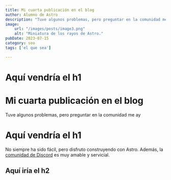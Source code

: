 ```yaml
---
title: Mi cuarta publicación en el blog
author: Alumno de Astro
description: "Tuve algunos problemas, pero preguntar en la comunidad me ayudó mucho."
image:
    url: "/images/posts/image3.png"
    alt: "Miniatura de los rayos de Astro."
pubDate: 2023-07-15
category: seo
tags: ['el que sea']

---
```


# Aquí vendría el h1




# Mi cuarta publicación en el blog

Tuve algunos problemas, pero preguntar en la comunidad me ay

# Aquí vendría el h1
<ProductGrid/>


No siempre ha sido fácil, pero disfruto construyendo con Astro. Además, la [comunidad de Discord](https://astro.build/chat) es muy amable y servicial.

## Aquí iría el h2